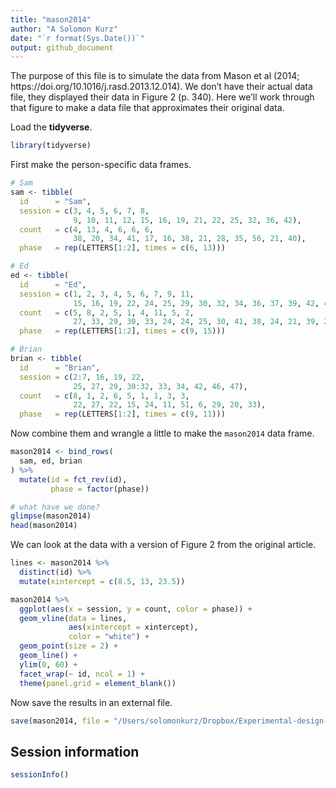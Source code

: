 ```yaml
---
title: "mason2014"
author: "A Solomon Kurz"
date: "`r format(Sys.Date())`"
output: github_document
---
```


The purpose of this file is to simulate the data from Mason et al (2014; https://doi.org/10.1016/j.rasd.2013.12.014). We don't have their actual data file, they displayed their data in Figure 2 (p. 340). Here we'll work through that figure to make a data file that approximates their original data.

Load the **tidyverse**.

```r
library(tidyverse)
```

First make the person-specific data frames.

```r
# Sam
sam <- tibble(
  id      = "Sam",
  session = c(3, 4, 5, 6, 7, 8,
              9, 10, 11, 12, 15, 16, 19, 21, 22, 25, 32, 36, 42),
  count   = c(4, 13, 4, 6, 6, 6,
              38, 20, 34, 41, 17, 16, 38, 21, 28, 35, 56, 21, 40),
  phase   = rep(LETTERS[1:2], times = c(6, 13)))

# Ed
ed <- tibble(
  id      = "Ed",
  session = c(1, 2, 3, 4, 5, 6, 7, 9, 11,
              15, 16, 19, 22, 24, 25, 29, 30, 32, 34, 36, 37, 39, 42, 45),
  count   = c(5, 8, 2, 5, 1, 4, 11, 5, 2,
              27, 33, 29, 30, 33, 24, 24, 25, 30, 41, 38, 24, 21, 39, 27),
  phase   = rep(LETTERS[1:2], times = c(9, 15)))

# Brian
brian <- tibble(
  id      = "Brian",
  session = c(2:7, 16, 19, 22,
              25, 27, 29, 30:32, 33, 34, 42, 46, 47),
  count   = c(8, 1, 2, 6, 5, 1, 1, 3, 3,
              22, 27, 22, 15, 24, 11, 51, 6, 29, 20, 33),
  phase   = rep(LETTERS[1:2], times = c(9, 11)))
```

Now combine them and wrangle a little to make the `mason2014` data frame.

```r
mason2014 <- bind_rows(
  sam, ed, brian
) %>% 
  mutate(id = fct_rev(id),
         phase = factor(phase))

# what have we done?
glimpse(mason2014)
head(mason2014)
```

We can look at the data with a version of Figure 2 from the original article.

```r
lines <- mason2014 %>% 
  distinct(id) %>% 
  mutate(xintercept = c(8.5, 13, 23.5))

mason2014 %>% 
  ggplot(aes(x = session, y = count, color = phase)) +
  geom_vline(data = lines,
             aes(xintercept = xintercept),
             color = "white") +
  geom_point(size = 2) +
  geom_line() +
  ylim(0, 60) +
  facet_wrap(~ id, ncol = 1) +
  theme(panel.grid = element_blank())
```

Now save the results in an external file.

```r
save(mason2014, file = "/Users/solomonkurz/Dropbox/Experimental-design-and-the-GLMM/sketches/data/mason2014.rda")
```

## Session information

```r
sessionInfo()
```








